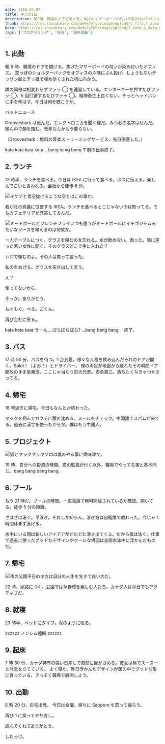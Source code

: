 ```yaml
---
date: 2015-05-07
title: 平凡な1日
description: 朝9時、職場のドアを開ける。焦げたマザーボードの匂いが染み付いたオフィス。
thumb: https://res.cloudinary.com/de9x7yfyb/image/upload/c_fill,f_auto,h_120,q_auto,r_6,w_120/v1637734538/qc3/posts/ordinary-day/ikea_oclu8y.jpg
hero: https://res.cloudinary.com/de9x7yfyb/image/upload/f_auto,q_auto,r_6,w_680/v1637734538/qc3/posts/ordinary-day/ikea_oclu8y.jpg
tags: ['プログラミング', '社会', '海外就職']
---
```


## 1\. 出勤

朝 9 時、職場のドアを開ける。焦げたマザーボードの匂いが染み付いたオフィス。
空っぽのショルダーバックをオフィスの片隅にぶん投げ、しょうもないデッサン画とチリ紙で埋め尽くされた机に向かう。

隣の同僚は相変わらずファッ ◯ を連発している。エンターキーを押すたびファッ ◯、5 回打鍵するたびファッ ◯。精神衛生上良くない。そっとヘッドホンに手を伸ばす。今日は何を聴こうか。

バッドニュース

Grooveshark は死んだ。エレクトロニカを聞く線だ。みつおの名字はせんだ。頭ん中で韻を踏む。音楽なんかもう要らない。

（Grooveshark：無料の音楽ストリーミングサービス、先日倒産した。）

kata kata kata kata… bang bang bang 午前の仕事終了。

## 2\. ランチ

13 時半、ランチを食べる。今日は IKEA に行って食べる。ボスに伝える。楽しんでこいと言われる。会社から徒歩 6 分。

![イケアと青空](https://res.cloudinary.com/de9x7yfyb/image/upload/f_auto,q_auto,r_6,w_680/v1637734538/qc3/posts/ordinary-day/ikea_oclu8y.jpg)抜けるような空とはこの事か。

我が社の真裏に位置する IKEA。ランチを食べるとこじゃないのは知ってる。でもカフェテリアが充実してるんだ。

![ミートボールとフレンチフライ](https://res.cloudinary.com/de9x7yfyb/image/upload/f_auto,q_auto,r_6,w_680/v1637734538/qc3/posts/ordinary-day/lunch_jbotsi.jpg)いつも思うがミートボールにイチゴジャムみたいなソースを和えるのは何故か。

一人テーブルにつく。グラスを頼むのを忘れる。水が飲めない。困った。隣に座った若い女性に聞く。そのグラスどこで手に入れた？

レジで頼むのよ。その人は笑って言った。

私のをあげる。グラスを突き出して言う。

え？

使ってないから。

そっか。ありがとう。

もぐもぐ。ぺろ。ごくん。

再び会社に戻る。

kata kata kata うーん… ぽちぽちぽち? …bang bang bang 　終了。

## 3\. バス

17 時 50 分、バスを待つ。1 台到着。様々な人種を飲み込んだそれのドアが開く。Salut！（よお！）とドライバー。
僕の両足が地面から離れたその瞬間ドア開放のまま急発進。ここじゃ当たり前の光景。安全第三。落ちたくなきゃつかまってろ。

## 4\. 帰宅

18 時過ぎに帰宅。今日もなんとか終わった。

マックを掴んでカウチに腰を沈める。メールをチェック。中国語でスパムが来てる。過去に漢字を使ったからか。僕はもう中国人。

## 5\. プロジェクト

![猫とマックブック](https://res.cloudinary.com/de9x7yfyb/image/upload/f_auto,q_auto,r_6,w_680/v1637734538/qc3/posts/ordinary-day/coding_cflnxn.jpg)ゾロは僕のやる事に興味津々。

19 時、自分への投資の時間。猫の監視が付く以外、職場でやってる事と基本同じ。bang bang bang bang.

## 6\. プール

もう 21 時だ。プールの時間。一応電話で無料開放されているか確認。開いてる。徒歩 5 分の距離。

ざばざば泳ぐ。平泳ぎ。それしか知らん。泳ぎ方は自衛隊で教わった。今じゃ 1 時間休まず泳げる。

水中にいる間は新しいアイデアがどむどむ湧き出てくる。だから僕は泳ぐ。仕事で過去に使ったグッドなデザインやクールな構図は全部水泳中に浮かんだものだ。

## 7\. 帰宅

![夜の公園](https://res.cloudinary.com/de9x7yfyb/image/upload/f_auto,q_auto,r_6,w_680/v1637734538/qc3/posts/ordinary-day/night-park_wnxkyk.jpg)平日の夕方は自分の人生を生きて良いのだ。

22 時、家路につく。公園では草野球を楽しむ人たち。カナダ人は平日でもアクティブだ。

## 8\. 就寝

23 時半、ベッドにダイブ。泥のように眠る。

zzzzzz ノンレム睡眠 zzzzzz

## 9\. 起床

7 時 30 分、カナダ特有の強い日差しで自然に目がさめる。彼女は横でスースーと吐息を立てている。
よく寝た。昨日浮かんだデザインが頭の中でグッドな形に育っている。さっそく職場で展開しよう。

## 10\. 出勤

8 時 20 分、自宅出発。
今日は金曜。帰りに Sapporo を買って帰ろう。

再び 1 に戻ってやり直し。

読んでくれてありがとう。

したっけ。
